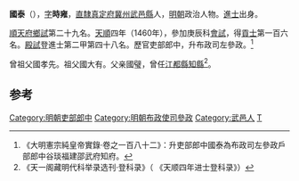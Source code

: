 '''國泰'''（{{bd|1428年||？}}），[[表字|字]]'''時雍'''，[[北直隸|直隸]][[真定府|真定府]][[冀州|冀州]][[武邑縣|武邑縣]]人，[[明朝|明朝]]政治人物。[[進士|進士]]出身。

[[順天府|順天府]][[鄉試|鄉試]]第二十九名。[[天顺_(明朝)|天順]]四年（1460年），參加庚辰科[[會試|會試]]，得[[貢士|貢士]]第一百六名。[[殿試|殿試]]登進士第二甲第四十八名。歷官吏部郎中，升布政司左參政。<ref>《大明憲宗純皇帝實錄·卷之一百八十二》：升吏部郎中國泰為布政司左參政戶部郎中谷琰福建邵武府知府。</ref>

曾祖父國孝先。祖父國大有。父亲國璧，曾任[[江都縣|江都縣]][[知縣|知縣]]<ref>《天一阁藏明代科举录选刊·登科录》（ 《天顺四年进士登科录》）</ref>。

==参考==
{{reflist}}
{{明朝人物小作品}}
{{天順四年庚辰科殿試金榜}}
{{DEFAULTSORT:Guo國}}

[[Category:明朝吏部郎中|Category:明朝吏部郎中]]
[[Category:明朝布政使司參政|Category:明朝布政使司參政]]
[[Category:武邑人|Category:武邑人]]
[[Category:国姓|T]]